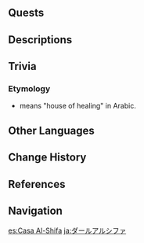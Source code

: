 {{Location Infobox
|image        = Dar al-Shifa.png
|type         = Subarea
|region       = Sumeru
|subregion    = Great Red Sand
|area         = Land of Lower Setekh
}}
{{Location Intro|description=<p>Named after a prayer for patients,<ref>{{Ref/VP|Lifeless Dar al-Shifa}}</ref> Dar al-Shifa used to be a hospital that specialized in treating patients with [[Eleazar]]; however, it has now been abandoned.<ref>{{Ref/Quest|Cry From the Eleazar Hospital}}</ref></p>}}
<!--
==Points of Interest==
{{Locations by Category Table|type=Points of Interest}}
-->
==Quests==
{{Quests by Category List|heo=1}}
<!--
==Features==

==NPCs==
*

==Message Boards==
*
==Other Interactable Objects==
-->
==Descriptions==
{{Description|The hospital, named after a prayer for patients, is now missing the busy figures of the doctors and the glad songs of those who have recovered, leaving naught but dilapidated remains.|Viewpoint, [[Lifeless Dar al-Shifa]]}}

==Trivia==
===Etymology===
* {{Lang|''Dar Al-Shifa''|ar=دار الشفاء}} means "house of healing" in Arabic.

==Other Languages==
{{Other Languages
|en      = Dar al-Shifa
|zhs     = 活力之家
|zhs_rm  = Huólì zhī Jiā
|zht     = 活力之家
|zht_rm  = Huólì zhī Jiā
|zh_tl   = Home of Vitality
|ja      = ダールアルシファ
|ja_rm   = Daaru aru-Shifa
|ko      = 다르알시파
|ko_rm   = Dareualsipa
|es      = Casa Al-Shifa
|es_tl   = House Al-Shifa
|fr      = Dar al-shifa
|ru      = Дар аль-Шифа
|th      = Dar al-Shifa
|vi      = Dar al-Shifa
|de      = Dar al-Shifa
|id      = Dar al-Shifa
|pt      = Casa al-Shifa
|pt_tl   = Home al-Shifa
|tr      = Dar al-Shifa
|it      = Dar al-Shifa
}}

==Change History==
{{Change History|3.1}}

==References==
{{Reflist}}

==Navigation==
{{Area Navbox|Sumeru}}

[[es:Casa Al-Shifa]]
[[ja:ダールアルシファ]]